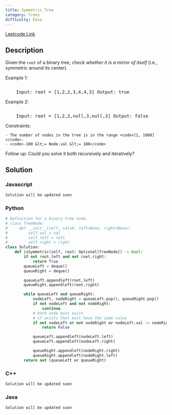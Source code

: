 ```yaml
---
title: Symmetric Tree
category: Trees
difficulty: Easy
---
```


<Callout>

[Leetcode Link](https://leetcode.com/problems/symmetric-tree)

</Callout>

## Description

Given the <code>root</code> of a binary tree, _check whether it is a mirror of itself_ (i.e., symmetric around its center).

Example 1:

<Image
	alt=""
	src="https://assets.leetcode.com/uploads/2021/02/19/symtree1.jpg"
	width={354}
	height={291}
/>
<br />
<pre className="overflow-x-auto">
	Input: root = [1,2,2,3,4,4,3] Output: true
</pre>

Example 2:

<Image
	alt=""
	src="https://assets.leetcode.com/uploads/2021/02/19/symtree2.jpg"
	width={308}
	height={258}
/>
<br />
<pre className="overflow-x-auto">
	Input: root = [1,2,2,null,3,null,3] Output: false
</pre>

Constraints:

    - The number of nodes in the tree is in the range <code>[1, 1000]</code>.
    - <code>-100 &lt;= Node.val &lt;= 100</code>

Follow up: Could you solve it both recursively and iteratively?

## Solution

### Javascript

```javascript
Solution will be updated soon
```

### Python

```python
# Definition for a binary tree node.
# class TreeNode:
#     def __init__(self, val=0, left=None, right=None):
#         self.val = val
#         self.left = left
#         self.right = right
class Solution:
    def isSymmetric(self, root: Optional[TreeNode]) -> bool:
        if not root.left and not root.right:
            return True
        queueLeft = deque()
        queueRight = deque()

        queueLeft.appendleft(root.left)
        queueRight.appendleft(root.right)

        while queueLeft and queueRight:
            nodeLeft, nodeRight = queueLeft.pop(), queueRight.pop()
            if not nodeLeft and not nodeRight:
                continue
            # both node must exist
            # if exists thet must have the same value
            if not nodeLeft or not nodeRight or nodeLeft.val != nodeRight.val:
                return False

            queueLeft.appendleft(nodeLeft.left)
            queueLeft.appendleft(nodeLeft.right)

            queueRight.appendleft(nodeRight.right)
            queueRight.appendleft(nodeRight.left)
        return not (queueLeft or queueRight)

```

### C++

```cpp
Solution will be updated soon
```

### Java

```java
Solution will be updated soon
```

